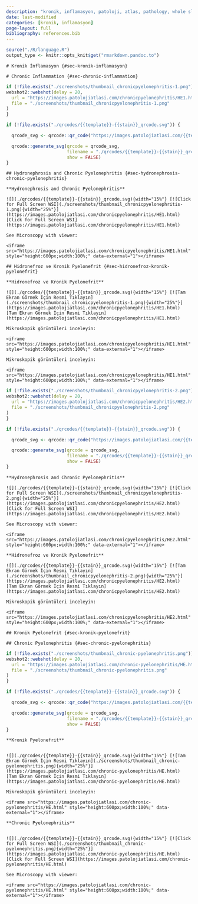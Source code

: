 ```yaml
---
description: "kronik, inflamasyon, patoloji, atlas, pathology, whole slide image"
date: last-modified
categories: [kronik, inflamasyon]
page-layout: full
bibliography: references.bib
---
```


```r
source("./R/language.R")
output_type <- knitr::opts_knit$get("rmarkdown.pandoc.to")
```




:::: {.content-hidden when-format="pdf"}





::::





:::: {.content-visible when-format="pdf"}






::::


```asis
# Kronik İnflamasyon {#sec-kronik-inflamasyon} 
```

```asis
# Chronic Inflammation {#sec-chronic-inflammation} 
```

```r
if (!file.exists("./screenshots/thumbnail_chronicpyelonephritis-1.png")) {
webshot2::webshot(delay = 20,
  url = "https://images.patolojiatlasi.com/chronicpyelonephritis/HE1.html",
  file = "./screenshots/thumbnail_chronicpyelonephritis-1.png"
)
}
```



```r
if (!file.exists("./qrcodes/{{template}}-{{stain}}_qrcode.svg")) {

  qrcode_svg <- qrcode::qr_code("https://images.patolojiatlasi.com/{{template}}/{{stain}}.html")

  qrcode::generate_svg(qrcode = qrcode_svg,
                       filename = "./qrcodes/{{template}}-{{stain}}_qrcode.svg",
                       show = FALSE)
}
```



```asis
## Hydronephrosis and Chronic Pyelonephritis {#sec-hydronephrosis-chronic-pyelonephritis} 
```

```asis

**Hydronephrosis and Chronic Pyelonephritis**

![](./qrcodes/{{template}}-{{stain}}_qrcode.svg){width="15%"} [![Click for Full Screen WSI](./screenshots/thumbnail_chronicpyelonephritis-1.png){width="25%"}](https://images.patolojiatlasi.com/chronicpyelonephritis/HE1.html) [Click for Full Screen WSI](https://images.patolojiatlasi.com/chronicpyelonephritis/HE1.html)

```

```asis

See Microscopy with viewer: 

<iframe src="https://images.patolojiatlasi.com/chronicpyelonephritis/HE1.html" style="height:600px;width:100%;" data-external="1"></iframe>

```




:::: {.content-hidden when-format="pdf"}





::::





:::: {.content-visible when-format="pdf"}






::::


```asis
## Hidronefroz ve Kronik Pyelonefrit {#sec-hidronefroz-kronik-pyelonefrit} 
```




:::: {.content-hidden when-format="pdf"}





::::





:::: {.content-visible when-format="pdf"}






::::


```asis

**Hidronefroz ve Kronik Pyelonefrit**

![](./qrcodes/{{template}}-{{stain}}_qrcode.svg){width="15%"} [![Tam Ekran Görmek İçin Resmi Tıklayın](./screenshots/thumbnail_chronicpyelonephritis-1.png){width="25%"}](https://images.patolojiatlasi.com/chronicpyelonephritis/HE1.html) [Tam Ekran Görmek İçin Resmi Tıklayın](https://images.patolojiatlasi.com/chronicpyelonephritis/HE1.html)

```


```asis

Mikroskopik görüntüleri inceleyin:

<iframe src="https://images.patolojiatlasi.com/chronicpyelonephritis/HE1.html" style="height:600px;width:100%;" data-external="1"></iframe>

```


```asis

Mikroskopik görüntüleri inceleyin:

<iframe src="https://images.patolojiatlasi.com/chronicpyelonephritis/HE1.html" style="height:600px;width:100%;" data-external="1"></iframe>

```




```r
if (!file.exists("./screenshots/thumbnail_chronicpyelonephritis-2.png")) {
webshot2::webshot(delay = 20,
  url = "https://images.patolojiatlasi.com/chronicpyelonephritis/HE2.html",
  file = "./screenshots/thumbnail_chronicpyelonephritis-2.png"
)
}
```



```r
if (!file.exists("./qrcodes/{{template}}-{{stain}}_qrcode.svg")) {

  qrcode_svg <- qrcode::qr_code("https://images.patolojiatlasi.com/{{template}}/{{stain}}.html")

  qrcode::generate_svg(qrcode = qrcode_svg,
                       filename = "./qrcodes/{{template}}-{{stain}}_qrcode.svg",
                       show = FALSE)
}
```



```asis

**Hydronephrosis and Chronic Pyelonephritis**

![](./qrcodes/{{template}}-{{stain}}_qrcode.svg){width="15%"} [![Click for Full Screen WSI](./screenshots/thumbnail_chronicpyelonephritis-2.png){width="25%"}](https://images.patolojiatlasi.com/chronicpyelonephritis/HE2.html) [Click for Full Screen WSI](https://images.patolojiatlasi.com/chronicpyelonephritis/HE2.html)

```

```asis

See Microscopy with viewer: 

<iframe src="https://images.patolojiatlasi.com/chronicpyelonephritis/HE2.html" style="height:600px;width:100%;" data-external="1"></iframe>

```





:::: {.content-hidden when-format="pdf"}





::::





:::: {.content-visible when-format="pdf"}






::::


```asis

**Hidronefroz ve Kronik Pyelonefrit**

![](./qrcodes/{{template}}-{{stain}}_qrcode.svg){width="15%"} [![Tam Ekran Görmek İçin Resmi Tıklayın](./screenshots/thumbnail_chronicpyelonephritis-2.png){width="25%"}](https://images.patolojiatlasi.com/chronicpyelonephritis/HE2.html) [Tam Ekran Görmek İçin Resmi Tıklayın](https://images.patolojiatlasi.com/chronicpyelonephritis/HE2.html)

```


```asis

Mikroskopik görüntüleri inceleyin:

<iframe src="https://images.patolojiatlasi.com/chronicpyelonephritis/HE2.html" style="height:600px;width:100%;" data-external="1"></iframe>

```





:::: {.content-hidden when-format="pdf"}





::::





:::: {.content-visible when-format="pdf"}






::::


```asis

## Kronik Pyelonefrit {#sec-kronik-pyelonefrit} 

```

```asis

## Chronic Pyelonephritis {#sec-chronic-pyelonephritis} 

```

```r
if (!file.exists("./screenshots/thumbnail_chronic-pyelonephritis.png")) {
webshot2::webshot(delay = 20,
  url = "https://images.patolojiatlasi.com/chronic-pyelonephritis/HE.html",
  file = "./screenshots/thumbnail_chronic-pyelonephritis.png"
)
}
```


```r
if (!file.exists("./qrcodes/{{template}}-{{stain}}_qrcode.svg")) {

  qrcode_svg <- qrcode::qr_code("https://images.patolojiatlasi.com/{{template}}/{{stain}}.html")

  qrcode::generate_svg(qrcode = qrcode_svg,
                       filename = "./qrcodes/{{template}}-{{stain}}_qrcode.svg",
                       show = FALSE)
}
```





:::: {.content-hidden when-format="pdf"}





::::





:::: {.content-visible when-format="pdf"}






::::


```asis

**Kronik Pyelonefrit**


![](./qrcodes/{{template}}-{{stain}}_qrcode.svg){width="15%"} [![Tam Ekran Görmek İçin Resmi Tıklayın](./screenshots/thumbnail_chronic-pyelonephritis.png){width="25%"}](https://images.patolojiatlasi.com/chronic-pyelonephritis/HE.html) [Tam Ekran Görmek İçin Resmi Tıklayın](https://images.patolojiatlasi.com/chronic-pyelonephritis/HE.html)

```


```asis

Mikroskopik görüntüleri inceleyin:

<iframe src="https://images.patolojiatlasi.com/chronic-pyelonephritis/HE.html" style="height:600px;width:100%;" data-external="1"></iframe>

```

```asis

**Chronic Pyelonephritis**


![](./qrcodes/{{template}}-{{stain}}_qrcode.svg){width="15%"} [![Click for Full Screen WSI](./screenshots/thumbnail_chronic-pyelonephritis.png){width="25%"}](https://images.patolojiatlasi.com/chronic-pyelonephritis/HE.html) [Click for Full Screen WSI](https://images.patolojiatlasi.com/chronic-pyelonephritis/HE.html)

```

```asis

See Microscopy with viewer: 

<iframe src="https://images.patolojiatlasi.com/chronic-pyelonephritis/HE.html" style="height:600px;width:100%;" data-external="1"></iframe>

```
